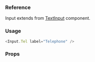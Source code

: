 ### Reference

Input extends from
[TextInput](https://facebook.github.io/react-native/docs/textinput) component.

### Usage

```javascript type=expo
<Input.Tel label="Telephone" />
```

### Props

<PropsTable component="Input" platform="native" />
